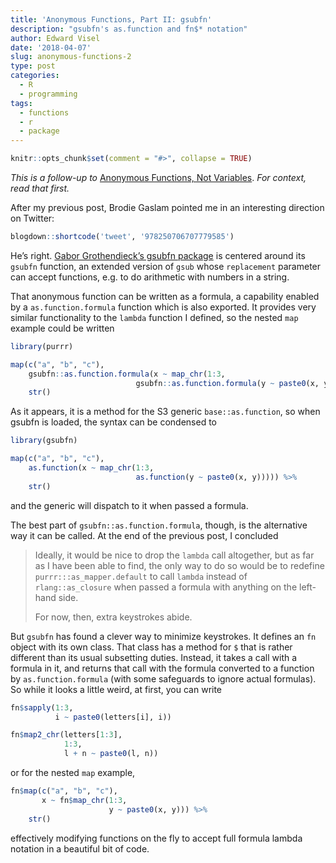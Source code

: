 ```yaml
---
title: 'Anonymous Functions, Part II: gsubfn'
description: "gsubfn's as.function and fn$* notation"
author: Edward Visel
date: '2018-04-07'
slug: anonymous-functions-2
type: post
categories:
  - R
  - programming
tags:
  - functions
  - r
  - package
---
```


```r
knitr::opts_chunk$set(comment = "#>", collapse = TRUE)
```

_This is a follow-up to_ [Anonymous Functions, Not Variables](blog/anonymous-functions). 
_For context, read that first._

After my previous post, Brodie Gaslam pointed me in an interesting direction on 
Twitter:

```r
blogdown::shortcode('tweet', '978250706707779585')
```

He's right. [Gabor Grothendieck's gsubfn 
package](https://cran.r-project.org/web/packages/gsubfn/index.html) is centered 
around its `gsubfn` function, an extended version of `gsub` whose `replacement` 
parameter can accept functions, e.g. to do arithmetic with numbers in a string. 

That anonymous function can be written as a formula, a capability enabled by a 
`as.function.formula` function which is also exported. It provides very similar 
functionality to the `lambda` function I defined, so the nested `map` example 
could be written

```r
library(purrr)

map(c("a", "b", "c"), 
    gsubfn::as.function.formula(x ~ map_chr(1:3, 
                            gsubfn::as.function.formula(y ~ paste0(x, y))))) %>% 
    str()
```

As it appears, it is a method for the S3 generic `base::as.function`, so when 
gsubfn is loaded, the syntax can be condensed to

```r
library(gsubfn)

map(c("a", "b", "c"), 
    as.function(x ~ map_chr(1:3, 
                            as.function(y ~ paste0(x, y))))) %>% 
    str()
```

and the generic will dispatch to it when passed a formula.

The best part of `gsubfn::as.function.formula`, though, is the alternative way 
it can be called. At the end of the previous post, I concluded 

> Ideally, it would be nice to drop the `lambda` call altogether, but as far as 
> I have been able to find, the only way to do so would be to redefine 
> `purrr:::as_mapper.default` to call `lambda` instead of `rlang::as_closure` 
> when passed a formula with anything on the left-hand side.
>
> For now, then, extra keystrokes abide.

But `gsubfn` has found a clever way to minimize keystrokes. It defines an `fn` 
object with its own class. That class has a method for `$` that is rather 
different than its usual subsetting duties. Instead, it takes a call with a 
formula in it, and returns that call with the formula converted to a function 
by `as.function.formula` (with some safeguards to ignore actual formulas). So 
while it looks a little weird, at first, you can write

```r
fn$sapply(1:3, 
          i ~ paste0(letters[i], i))

fn$map2_chr(letters[1:3], 
            1:3, 
            l + n ~ paste0(l, n))
```

or for the nested `map` example, 

```r
fn$map(c("a", "b", "c"), 
       x ~ fn$map_chr(1:3, 
                      y ~ paste0(x, y))) %>% 
    str()
```

effectively modifying functions on the fly to accept full formula lambda 
notation in a beautiful bit of code.
